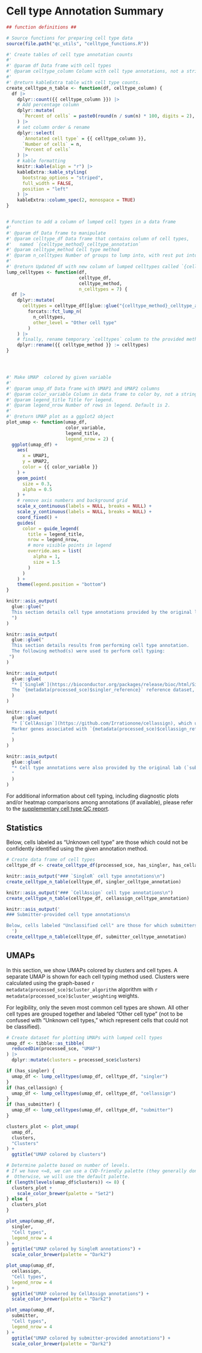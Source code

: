 # Cell type Annotation Summary

```r
## function definitions ##

# Source functions for preparing cell type data
source(file.path("qc_utils", "celltype_functions.R"))

#' Create tables of cell type annotation counts
#'
#' @param df Data frame with cell types
#' @param celltype_column Column with cell type annotations, not a string.
#'
#' @return kableExtra table with cell type counts.
create_celltype_n_table <- function(df, celltype_column) {
  df |>
    dplyr::count({{ celltype_column }}) |>
    # Add percentage column
    dplyr::mutate(
      `Percent of cells` = paste0(round(n / sum(n) * 100, digits = 2), "%")
    ) |>
    # set column order & rename
    dplyr::select(
      `Annotated cell type` = {{ celltype_column }},
      `Number of cells` = n,
      `Percent of cells`
    ) |>
    # kable formatting
    knitr::kable(align = "r") |>
    kableExtra::kable_styling(
      bootstrap_options = "striped",
      full_width = FALSE,
      position = "left"
    ) |>
    kableExtra::column_spec(2, monospace = TRUE)
}


# Function to add a column of lumped cell types in a data frame
#'
#' @param df Data frame to manipulate
#' @param celltype_df Data frame that contains column of cell types,
#'   named `{celltype_method}_celltype_annotation`
#' @param celltype_method Cell type method
#' @param n_celltypes Number of groups to lump into, with rest put into "Other" group. Default is 7.
#'
#' @return Updated df with new column of lumped celltypes called `{celltype_method}`
lump_celltypes <- function(df,
                           celltype_df,
                           celltype_method,
                           n_celltypes = 7) {
  df |>
    dplyr::mutate(
      celltypes = celltype_df[[glue::glue("{celltype_method}_celltype_annotation")]] |>
        forcats::fct_lump_n(
          n_celltypes,
          other_level = "Other cell type"
        )
    ) |>
    # finally, rename temporary `celltypes` column to the provided method
    dplyr::rename({{ celltype_method }} := celltypes)
}




#' Make UMAP  colored by given variable
#'
#' @param umap_df Data frame with UMAP1 and UMAP2 columns
#' @param color_variable Column in data frame to color by, not a string.
#' @param legend_title Title for legend.
#' @param legend_nrow Number of rows in legend. Default is 2.
#'
#' @return UMAP plot as a ggplot2 object
plot_umap <- function(umap_df,
                      color_variable,
                      legend_title,
                      legend_nrow = 2) {
  ggplot(umap_df) +
    aes(
      x = UMAP1,
      y = UMAP2,
      color = {{ color_variable }}
    ) +
    geom_point(
      size = 0.3,
      alpha = 0.5
    ) +
    # remove axis numbers and background grid
    scale_x_continuous(labels = NULL, breaks = NULL) +
    scale_y_continuous(labels = NULL, breaks = NULL) +
    coord_fixed() +
    guides(
      color = guide_legend(
        title = legend_title,
        nrow = legend_nrow,
        # more visible points in legend
        override.aes = list(
          alpha = 1,
          size = 1.5
        )
      )
    ) +
    theme(legend.position = "bottom")
}
```


<!-- Background depends on which cell types are present in the SCE. -->


<!-- Submitter _only_ --> 
```r
knitr::asis_output(
  glue::glue("
  This section details cell type annotations provided by the original lab ('submitter') which generated this data.
  ")
)
```


<!-- At least one cell type annotation method. --> 
```r
knitr::asis_output(
  glue::glue("
  This section details results from performing cell type annotation.
  The following method(s) were used to perform cell typing:
 ")
)
```


```r
knitr::asis_output(
  glue::glue(
  "* [`SingleR`](https://bioconductor.org/packages/release/bioc/html/SingleR.html), which uses a reference-based approach.
  The `{metadata(processed_sce)$singler_reference}` reference dataset, obtained from the [`celldex` package](http://bioconductor.org/packages/release/data/experiment/html/celldex.html) package, was used for cell typing."
  )
)
```


```r
knitr::asis_output(
  glue::glue(
  "* [`CellAssign`](https://github.com/Irrationone/cellassign), which uses a marker-gene based approach.
  Marker genes associated with `{metadata(processed_sce)$cellassign_reference}` tissue were obtained from [PanglaoDB](https://panglaodb.se/).
  "
  )
)
```


<!-- Submitter and at least one inference method --> 
```r
knitr::asis_output(
  glue::glue(
  "* Cell type annotations were also provided by the original lab (`submitter-provided`) which generated this data. 
  "
  )
)
```

For additional information about cell typing, including diagnostic plots and/or heatmap comparisons among annotations (if available), please refer to the [supplementary cell type QC report](`r glue::glue("{library_id}_supplemental_celltypes_report.html")`).


## Statistics

Below, cells labeled as "Unknown cell type" are those which could not be confidently identified using the given annotation method.


```r
# Create data frame of cell types
celltype_df <- create_celltype_df(processed_sce, has_singler, has_cellassign)
```


```r
knitr::asis_output("### `SingleR` cell type annotations\n")
create_celltype_n_table(celltype_df, singler_celltype_annotation)
```

```r
knitr::asis_output("### `CellAssign` cell type annotations\n")
create_celltype_n_table(celltype_df, cellassign_celltype_annotation)
```

```r
knitr::asis_output('
### Submitter-provided cell type annotations\n

Below, cells labeled "Unclassified cell" are those for which submitters did not provide an annotation. 
  ')
create_celltype_n_table(celltype_df, submitter_celltype_annotation)
```

## UMAPs

In this section, we show UMAPs colored by clusters and cell types.
A separate UMAP is shown for each cell typing method used.
Clusters were calculated using the graph-based `r metadata(processed_sce)$cluster_algorithm` algorithm with `r metadata(processed_sce)$cluster_weighting` weights.

For legibility, only the seven most common cell types are shown.
All other cell types are grouped together and labeled "Other cell type" (not to be confused with "Unknown cell types," which represent cells that could not be classified).


```r
# Create dataset for plotting UMAPs with lumped cell types
umap_df <- tibble::as_tibble(
  reducedDim(processed_sce, "UMAP")
) |>
  dplyr::mutate(clusters = processed_sce$clusters)

if (has_singler) {
  umap_df <- lump_celltypes(umap_df, celltype_df, "singler")
}
if (has_cellassign) {
  umap_df <- lump_celltypes(umap_df, celltype_df, "cellassign")
}
if (has_submitter) {
  umap_df <- lump_celltypes(umap_df, celltype_df, "submitter")
}
```


<!-- First UMAP: clusters -->
```r
clusters_plot <- plot_umap(
  umap_df,
  clusters,
  "Clusters"
) +
  ggtitle("UMAP colored by clusters")

# Determine palette based on number of levels.
# If we have <=8, we can use a CVD-friendly palette (they generally don't have more than 8 colors).
#  Otherwise, we will use the default palette.
if (length(levels(umap_df$clusters)) <= 8) {
  clusters_plot +
    scale_color_brewer(palette = "Set2")
} else {
  clusters_plot
}
```

<!-- Now, UMAPs of cell types, where present -->

```r
plot_umap(umap_df,
  singler,
  "Cell types",
  legend_nrow = 4
) +
  ggtitle("UMAP colored by SingleR annotations") +
  scale_color_brewer(palette = "Dark2")
```


```r
plot_umap(umap_df,
  cellassign,
  "Cell types",
  legend_nrow = 4
) +
  ggtitle("UMAP colored by CellAssign annotations") +
  scale_color_brewer(palette = "Dark2")
```


```r
plot_umap(umap_df,
  submitter,
  "Cell types",
  legend_nrow = 4
) +
  ggtitle("UMAP colored by submitter-provided annotations") +
  scale_color_brewer(palette = "Dark2")
```
